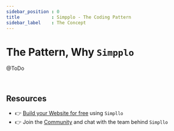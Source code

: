 ```yaml
---
sidebar_position : 0
title            : Simpplo - The Coding Pattern
sidebar_label    : The Concept
---
```


# The Pattern, Why `Simpplo`

@ToDo 

<br />

## Resources

- 👉 [Build your Website for free](https://www.simpllo.com/) using `Simpllo`
- 👉 Join the [Community](https://youtu.be/mxQWwhEF21s) and chat with the team behind `Simpllo`
